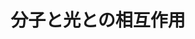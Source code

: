 ﻿---
title: "分子と光との相互作用"
category: "理学院"
vol: "20"
interviewee: "市村 禎二郎 "
url: ""
tags: []
pdf: "20-5.pdf"
facephoto: ""
career: ""
preface: "光化学は原子や分子と光との相互作用を研究する学問である。原子や分子の構造の解明には、19世紀から20世紀にかけて確立した量子力学とともに光化学も大きな役割を果たしてきた。では、光と原子や分子が相互作用をするとどのようなことが起こるのだろうか。今回、光化学研究をしている一村を訪ね、お話をうかがうことにした。"
---
